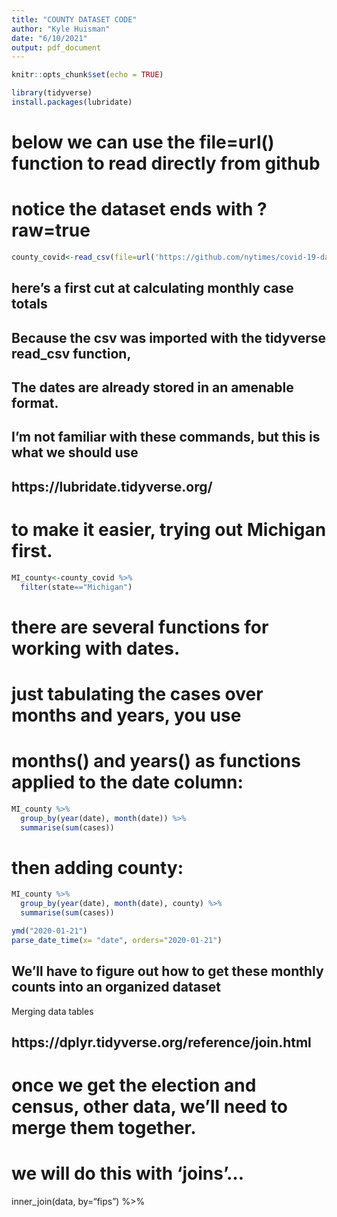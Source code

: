 ```yaml
---
title: "COUNTY DATASET CODE"
author: "Kyle Huisman"
date: "6/10/2021"
output: pdf_document
---
```


```r
knitr::opts_chunk$set(echo = TRUE)
```

```R
library(tidyverse)
install.packages(lubridate)
```
# below we can use the file=url() function to read directly from github
# notice the dataset ends with ?raw=true
```R
county_covid<-read_csv(file=url('https://github.com/nytimes/covid-19-data/blob/master/us-counties.csv?raw=true'))
```

## here's a first cut at calculating monthly  case totals
## Because the csv was imported with the tidyverse read_csv function,
## The dates are already stored in an amenable format.

## I'm not familiar with these commands, but this is what we should use
## https://lubridate.tidyverse.org/

# to make it easier, trying out Michigan first.
```R
MI_county<-county_covid %>%
  filter(state=="Michigan")
```

# there are several functions for working with dates.
# just tabulating the cases over months and years, you use
# months() and years() as functions applied to the date column:
```R
MI_county %>%
  group_by(year(date), month(date)) %>%
  summarise(sum(cases))
```
# then adding county:
```R
MI_county %>%
  group_by(year(date), month(date), county) %>%
  summarise(sum(cases))
```

```r
ymd("2020-01-21")
parse_date_time(x= "date", orders="2020-01-21")


```


## We'll have to figure out how to get these monthly counts into an organized dataset



################################### Merging data tables ###################################
## https://dplyr.tidyverse.org/reference/join.html

# once we get the election and census, other data, we'll need to merge them together.
# we will do this with 'joins'...


inner_join(data, by="fips") %>%


